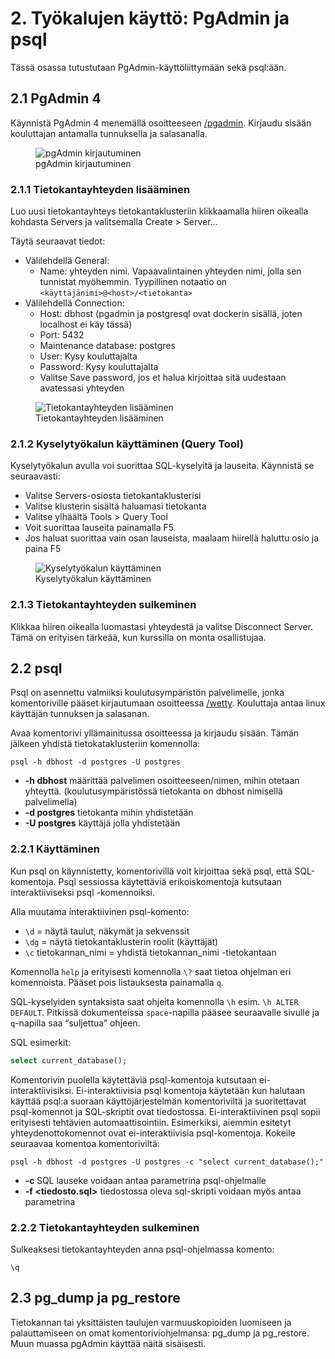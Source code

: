 # 2. Työkalujen käyttö: PgAdmin ja psql

Tässä osassa tutustutaan PgAdmin-käyttöliittymään sekä psql:ään.

## 2.1 PgAdmin 4
Käynnistä PgAdmin 4 menemällä osoitteeseen [/pgadmin](/pgadmin). Kirjaudu sisään kouluttajan antamalla tunnuksella ja salasanalla.

![pgAdmin kirjautuminen](img/pgadmin_splash.png)

### 2.1.1 Tietokantayhteyden lisääminen
Luo uusi tietokantayhteys tietokantaklusteriin klikkaamalla hiiren oikealla kohdasta Servers ja valitsemalla Create > Server...

Täytä seuraavat tiedot:

* Välilehdellä General:
  * Name: yhteyden nimi. Vapaavalintainen yhteyden nimi, jolla sen tunnistat myöhemmin. Tyypillinen notaatio on `<käyttäjänimi>@<host>/<tietokanta>`
* Välilehdellä Connection:
  * Host: dbhost (pgadmin ja postgresql ovat dockerin sisällä, joten localhost ei käy tässä)
  * Port: 5432
  * Maintenance database: postgres
  * User: Kysy kouluttajalta
  * Password: Kysy kouluttajalta
  * Valitse Save password, jos et halua kirjoittaa sitä uudestaan avatessasi yhteyden

![Tietokantayhteyden lisääminen](img/pgadmin_create_server.gif)

### 2.1.2 Kyselytyökalun käyttäminen (Query Tool)
Kyselytyökalun avulla voi suorittaa SQL-kyselyitä ja lauseita. Käynnistä se seuraavasti:

* Valitse Servers-osiosta tietokantaklusterisi
* Valitse klusterin sisältä haluamasi tietokanta
* Valitse ylhäältä Tools > Query Tool
* Voit suorittaa lauseita painamalla F5
* Jos haluat suorittaa vain osan lauseista, maalaam hiirellä haluttu osio ja paina F5

![Kyselytyökalun käyttäminen](img/pgadmin_query_tool.gif)

### 2.1.3 Tietokantayhteyden sulkeminen
Klikkaa hiiren oikealla luomastasi yhteydestä ja valitse Disconnect Server. Tämä on erityisen tärkeää, kun kurssilla on monta osallistujaa.

## 2.2 psql

Psql on asennettu valmiiksi koulutusympäristön palvelimelle, jonka komentoriville pääset kirjautumaan osoitteessa [/wetty](/wetty). Kouluttaja antaa linux käyttäjän tunnuksen ja salasanan.

Avaa komentorivi yllämainitussa osoitteessa ja kirjaudu sisään.
Tämän jälkeen yhdistä tietokataklusteriin komennolla:

::: commandline-box
```
psql -h dbhost -d postgres -U postgres
```
:::

* __-h dbhost__ määrittää palvelimen osoitteeseen/nimen, mihin otetaan yhteyttä. (koulutusympäristössä tietokanta on dbhost nimisellä palvelimella)
* __-d postgres__ tietokanta mihin yhdistetään
* __-U postgres__ käyttäjä jolla yhdistetään

### 2.2.1 Käyttäminen
Kun psql on käynnistetty, komentorivillä voit kirjoittaa sekä psql, että SQL-komentoja.
Psql sessiossa käytettäviä erikoiskomentoja kutsutaan interaktiiviseksi psql -komennoiksi.

Alla muutama interaktiivinen psql-komento:

- `\d` = näytä taulut, näkymät ja sekvenssit
- `\dg` = näytä tietokantaklusterin roolit (käyttäjät)
- `\c` tietokannan_nimi = yhdistä tietokannan_nimi -tietokantaan

Komennolla `help` ja erityisesti komennolla `\?` saat tietoa ohjelman eri komennoista. Pääset pois listauksesta painamalla `q`.

SQL-kyselyiden syntaksista saat ohjeita komennolla `\h` esim. `\h ALTER DEFAULT`. Pitkissä dokumenteissa `space`-napilla pääsee seuraavalle sivulle ja `q`-napilla saa "suljettua" ohjeen.

SQL esimerkit:

::: code-box
```sql
select current_database();
```
:::

Komentorivin puolella käytettäviä psql-komentoja kutsutaan ei-interaktiivisiksi. Ei-interaktiivisia psql komentoja käytetään
kun halutaan käyttää psql:a suoraan käyttöjärjestelmän komentoriviltä ja suoritettavat psql-komennot ja SQL-skriptit ovat
tiedostossa. Ei-interaktiivinen psql sopii erityisesti tehtävien automaattisointiin. Esimerkiksi, aiemmin esitetyt
yhteydenottokomennot ovat ei-interaktiivisia psql-komentoja. Kokeile seuraavaa komentoa komentoriviltä:

::: commandline-box
```shell
psql -h dbhost -d postgres -U postgres -c "select current_database();"
``` 
:::
* __-c <SQL>__ SQL lauseke voidaan antaa parametrina psql-ohjelmalle
* __-f <tiedosto.sql>__ tiedostossa oleva sql-skripti voidaan myös antaa parametrina


### 2.2.2 Tietokantayhteyden sulkeminen
Sulkeaksesi tietokantayhteyden anna psql-ohjelmassa komento: 

::: commandline-box

```
\q
```
:::

## 2.3 pg_dump ja pg_restore

Tietokannan tai yksittäisten taulujen varmuuskopioiden luomiseen ja palauttamiseen on omat komentoriviohjelmansa: pg_dump ja pg_restore. Muun muassa pgAdmin käyttää näitä sisäisesti.
